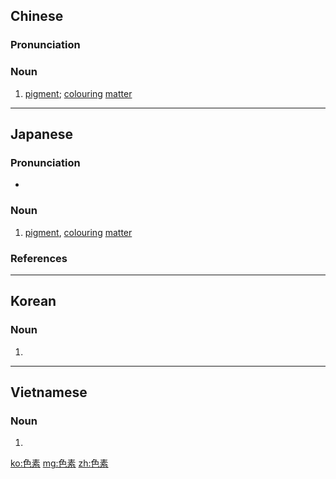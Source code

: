 ==Chinese==
{{zh-forms}}

===Pronunciation===
{{zh-pron
|m=sèsù
|c=sik1 sou3
|mn=sek-sò͘
|cat=n
}}

===Noun===
{{zh-noun}}

# [[pigment]]; [[colouring]] [[matter]]

----

==Japanese==
{{wikipedia|lang=ja}}
{{ja-kanjitab|しき|そ|yomi=on}}

===Pronunciation===
* {{ja-pron|しきそ|y=o|acc=1|dev=2|acc_ref=NHK}}

===Noun===
{{ja-noun|しきそ}}

# [[pigment]], [[colouring]] [[matter]]

===References===
<references/>

----

==Korean==
{{ko-hanjatab|色|素}}

===Noun===
{{ko-noun|rv=saekso|hangeul=색소}}

# {{hanja form of|색소|pigment, colouring matter}}

----

==Vietnamese==
{{vi-hantutab|色|素}}

===Noun===
{{vi-hantu}}

# {{han tu form of|sắc tố|pigment, colouring matter}}

[[ko:色素]]
[[mg:色素]]
[[zh:色素]]